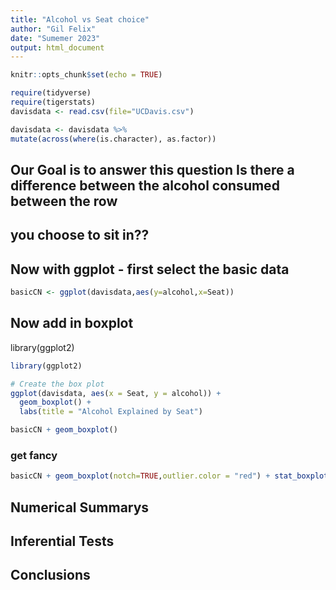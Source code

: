 ```yaml
---
title: "Alcohol vs Seat choice"
author: "Gil Felix"
date: "Sumemer 2023"
output: html_document
---
```


```r
knitr::opts_chunk$set(echo = TRUE)
```

```r
require(tidyverse)
require(tigerstats)
davisdata <- read.csv(file="UCDavis.csv")
```

```r
davisdata <- davisdata %>%
mutate(across(where(is.character), as.factor)) 
```
## Our Goal is to answer this question Is there a difference between the alcohol consumed between the row
## you choose to sit in??

## Now with ggplot - first select the basic data

```r
basicCN <- ggplot(davisdata,aes(y=alcohol,x=Seat))
```
## Now add in boxplot

library(ggplot2)

```r
library(ggplot2)

# Create the box plot
ggplot(davisdata, aes(x = Seat, y = alcohol)) +
  geom_boxplot() +
  labs(title = "Alcohol Explained by Seat")

```


```r
basicCN + geom_boxplot()
```
  
  
### get fancy  

```r
basicCN + geom_boxplot(notch=TRUE,outlier.color = "red") + stat_boxplot(geom ='errorbar') + labs(title="Fancy notch boxplot \n with 2 lines")
```

## Numerical Summarys 

## Inferential Tests

## Conclusions


